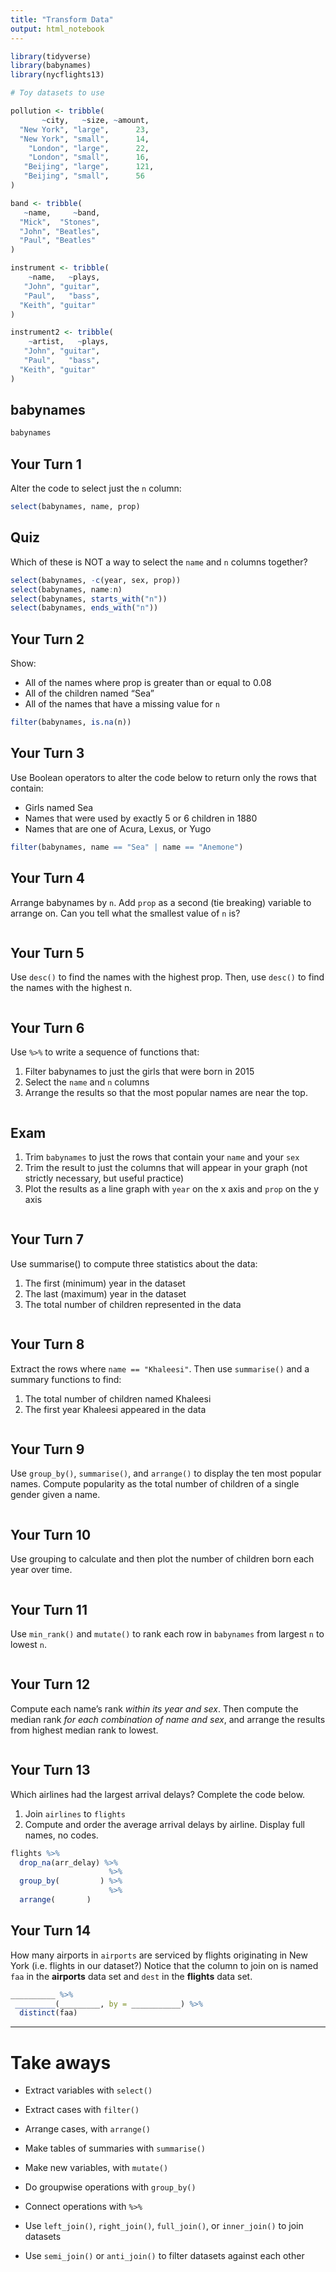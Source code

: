 ```yaml
---
title: "Transform Data"
output: html_notebook
---
```


```r
library(tidyverse)
library(babynames)
library(nycflights13)

# Toy datasets to use

pollution <- tribble(
       ~city,   ~size, ~amount, 
  "New York", "large",      23,
  "New York", "small",      14,
    "London", "large",      22,
    "London", "small",      16,
   "Beijing", "large",      121,
   "Beijing", "small",      56
)

band <- tribble(
   ~name,     ~band,
  "Mick",  "Stones",
  "John", "Beatles",
  "Paul", "Beatles"
)

instrument <- tribble(
    ~name,   ~plays,
   "John", "guitar",
   "Paul",   "bass",
  "Keith", "guitar"
)

instrument2 <- tribble(
    ~artist,   ~plays,
   "John", "guitar",
   "Paul",   "bass",
  "Keith", "guitar"
)
```

## babynames

```r
babynames
```


## Your Turn 1

Alter the code to select just the `n` column:

```r
select(babynames, name, prop)
```

## Quiz

Which of these is NOT a way to select the `name` and `n` columns together?

```r
select(babynames, -c(year, sex, prop))
select(babynames, name:n)
select(babynames, starts_with("n"))
select(babynames, ends_with("n"))
```

## Your Turn 2

Show:

* All of the names where prop is greater than or equal to 0.08  
* All of the children named "Sea"  
* All of the names that have a missing value for `n`  

```r
filter(babynames, is.na(n))

```

## Your Turn 3

Use Boolean operators to alter the code below to return only the rows that contain:

* Girls named Sea  
* Names that were used by exactly 5 or 6 children in 1880  
* Names that are one of Acura, Lexus, or Yugo

```r
filter(babynames, name == "Sea" | name == "Anemone")
```

## Your Turn 4

Arrange babynames by `n`. Add `prop` as a second (tie breaking) variable to arrange on. Can you tell what the smallest value of `n` is?

```r

```

## Your Turn 5

Use `desc()` to find the names with the highest prop.
Then, use `desc()` to find the names with the highest n.

```r

```

## Your Turn 6

Use `%>%` to write a sequence of functions that: 

1. Filter babynames to just the girls that were born in 2015  
2. Select the `name` and `n` columns  
3. Arrange the results so that the most popular names are near the top.

```r

```

## Exam

1. Trim `babynames` to just the rows that contain your `name` and your `sex`  
2. Trim the result to just the columns that will appear in your graph (not strictly necessary, but useful practice)  
3. Plot the results as a line graph with `year` on the x axis and `prop` on the y axis

```r

```

## Your Turn 7

Use summarise() to compute three statistics about the data:

1. The first (minimum) year in the dataset  
2. The last (maximum) year in the dataset  
3. The total number of children represented in the data

```r

```

## Your Turn 8

Extract the rows where `name == "Khaleesi"`. Then use `summarise()` and a summary functions to find:

1. The total number of children named Khaleesi
2. The first year Khaleesi appeared in the data

```r

```

## Your Turn 9

Use `group_by()`, `summarise()`, and `arrange()` to display the ten most popular names. Compute popularity as the total number of children of a single gender given a name.

```r

```

## Your Turn 10

Use grouping to calculate and then plot the number of children born each year over time.

```r

```

## Your Turn 11

Use `min_rank()` and `mutate()` to rank each row in `babynames` from largest `n` to lowest `n`.

```r

```

## Your Turn 12

Compute each name's rank _within its year and sex_. 
Then compute the median rank _for each combination of name and sex_, and arrange the results from highest median rank to lowest.

```r

```

## Your Turn 13

Which airlines had the largest arrival delays? Complete the code below.

1. Join `airlines` to `flights`
2. Compute and order the average arrival delays by airline. Display full names, no codes.

```r
flights %>%
  drop_na(arr_delay) %>%
                      %>%
  group_by(         ) %>%
                      %>%
  arrange(       ) 
```

## Your Turn 14

How many airports in `airports` are serviced by flights originating in New York (i.e. flights in our dataset?) Notice that the column to join on is named `faa` in the **airports** data set and `dest` in the **flights** data set.


```r
__________ %>%
 _________(_________, by = ___________) %>%
  distinct(faa)
```



***

# Take aways

* Extract variables with `select()`  
* Extract cases with `filter()`  
* Arrange cases, with `arrange()`  

* Make tables of summaries with `summarise()`  
* Make new variables, with `mutate()`  
* Do groupwise operations with `group_by()`

* Connect operations with `%>%`  

* Use `left_join()`, `right_join()`, `full_join()`, or `inner_join()` to join datasets
* Use `semi_join()` or `anti_join()` to filter datasets against each other


